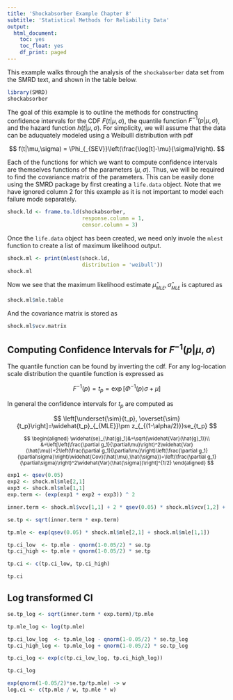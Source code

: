 ```yaml
---
title: 'Shockabsorber Example Chapter 8'
subtitle: 'Statistical Methods for Reliability Data'
output: 
  html_document:
    toc: yes
    toc_float: yes
    df_print: paged
---
```


This example walks through the analysis of the `shockabsorber` data set from the SMRD text, and shown in the table below.  

```r
library(SMRD)
shockabsorber
```

The goal of this example is to outline the methods for constructing confidence intervals for the CDF $F(t|\mu,\sigma)$, the quantile function $F^{-1}(p|\mu,\sigma)$, and the hazard function $h(t|\mu,\sigma)$.  For simplicity, we will assume that the data can be aduquately modeled using a Weibulll distribution with pdf

$$
f(t|\mu,\sigma) = \Phi_{_{SEV}}\left(\frac{\log[t]-\mu}{\sigma}\right).
$$

Each of the functions for which we want to compute confidence intervals are themselves functions of the parameters $(\mu,\sigma)$.  Thus, we will be required to find the covariance matrix of the parameters. This can be easily done using the SMRD package by first creating a `life.data` object.  Note that we have ignored column 2 for this example as it is not important to model each failure mode separately.  

```r
shock.ld <- frame.to.ld(shockabsorber, 
                        response.column = 1, 
                        censor.column = 3)
```

Once the `life.data` object has been created, we need only invole the `mlest` function to create a list of maximum likelihood output.

```r
shock.ml <- print(mlest(shock.ld, 
                        distribution = 'weibull'))
shock.ml
```

Now we see that the maximum likelihood estimate $\widehat{\mu}_{_{MLE}}, \widehat{\sigma}_{_{MLE}}$ is captured as

```r
shock.ml$mle.table
```

And the covariance matrix is stored as

```r
shock.ml$vcv.matrix
```

## Computing Confidence Intervals for $F^{-1}(p|\mu,\sigma)$

The quantile function can be found by inverting the cdf.  For any log-location scale distribution the quantile function is expressed as 

$$
F^{-1}(p) = t_{p} = \exp\left[\Phi^{-1}(p)\sigma +\mu\right]
$$

In general the confidence intervals for $t_p$ are computed as

$$
\left[\underset{\sim}{t_p}, \overset{\sim}{t_p}\right]=\widehat{t_p}_{_{MLE}}\pm z_{_{(1-\alpha/2)}}se_{t_p}
$$

<small>
$$
\begin{aligned}
\widehat{se}_{\hat{g}_1}&=\sqrt{\widehat{Var}(\hat{g}_1)}\\
&=\left[\left(\frac{\partial g_1}{\partial\mu}\right)^2\widehat{Var}(\hat{\mu})+2\left(\frac{\partial g_1}{\partial\mu}\right)\left(\frac{\partial g_1}{\partial\sigma}\right)\widehat{Cov}(\hat{\mu},\hat{\sigma})+\left(\frac{\partial g_1}{\partial\sigma}\right)^2\widehat{Var}(\hat{\sigma})\right]^{1/2}
\end{aligned}
$$
</small>

```r
exp1 <- qsev(0.05)
exp2 <- shock.ml$mle[2,1]
exp3 <- shock.ml$mle[1,1]
exp.term <- (exp(exp1 * exp2 + exp3)) ^ 2

inner.term <- shock.ml$vcv[1,1] + 2 * qsev(0.05) * shock.ml$vcv[1,2] + qsev(0.05)^2 * shock.ml$vcv[2,2]

se.tp <- sqrt(inner.term * exp.term)

tp.mle <- exp(qsev(0.05) * shock.ml$mle[2,1] + shock.ml$mle[1,1])

tp.ci_low  <- tp.mle - qnorm(1-0.05/2) * se.tp
tp.ci_high <- tp.mle + qnorm(1-0.05/2) * se.tp

tp.ci <- c(tp.ci_low, tp.ci_high)

tp.ci
```

## Log transformed CI

```r
se.tp_log <- sqrt(inner.term * exp.term)/tp.mle

tp.mle_log <- log(tp.mle)

tp.ci_low_log  <- tp.mle_log - qnorm(1-0.05/2) * se.tp_log
tp.ci_high_log <- tp.mle_log + qnorm(1-0.05/2) * se.tp_log

tp.ci_log <- exp(c(tp.ci_low_log, tp.ci_high_log))

tp.ci_log
```

```r
exp(qnorm(1-0.05/2)*se.tp/tp.mle) -> w
log.ci <- c(tp.mle / w, tp.mle * w)

```
